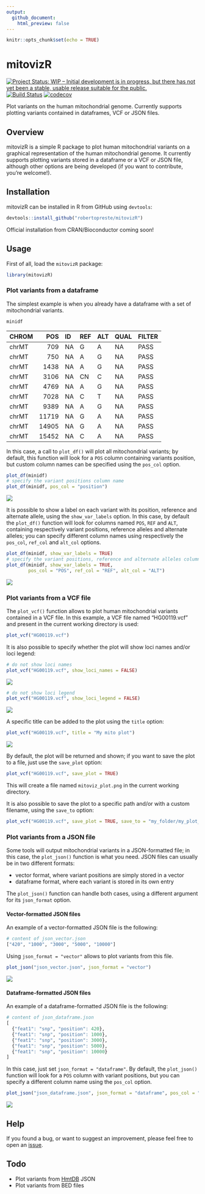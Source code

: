 ```yaml
---
output: 
  github_document: 
    html_preview: false
---
```


```r
knitr::opts_chunk$set(echo = TRUE)
```

# mitovizR  

[![Project Status: WIP – Initial development is in progress, but there has not yet been a stable, usable release suitable for the public.](https://www.repostatus.org/badges/latest/wip.svg)](https://www.repostatus.org/#wip) [![Build Status](https://travis-ci.com/robertopreste/mitovizR.svg?branch=master)](https://travis-ci.com/robertopreste/mitovizR) [![codecov](https://codecov.io/gh/robertopreste/mitovizR/branch/master/graph/badge.svg)](https://codecov.io/gh/robertopreste/mitovizR)

Plot variants on the human mitochondrial genome. Currently supports plotting variants contained in dataframes, VCF or JSON files.  

## Overview  

mitovizR is a simple R package to plot human mitochondrial variants on a graphical representation of the human mitochondrial genome. It currently supports plotting variants stored in a dataframe or a VCF or JSON file, although other options are being developed (if you want to contribute, you're welcome!).  

## Installation  

mitovizR can be installed in R from GitHub using `devtools`:  

```r
devtools::install_github("robertopreste/mitovizR")
```

Official installation from CRAN/Bioconductor coming soon!  

## Usage  

First of all, load the `mitovizR` package:  

```r
library(mitovizR)
```

### Plot variants from a dataframe  

The simplest example is when you already have a dataframe with a set of mitochondrial variants.  

```r
minidf 
```

|CHROM |   POS|ID |REF |ALT |QUAL |FILTER |
|:-----|-----:|:--|:---|:---|:----|:------|
|chrMT |   709|NA |G   |A   |NA   |PASS   |
|chrMT |   750|NA |A   |G   |NA   |PASS   |
|chrMT |  1438|NA |A   |G   |NA   |PASS   |
|chrMT |  3106|NA |CN  |C   |NA   |PASS   |
|chrMT |  4769|NA |A   |G   |NA   |PASS   |
|chrMT |  7028|NA |C   |T   |NA   |PASS   |
|chrMT |  9389|NA |A   |G   |NA   |PASS   |
|chrMT | 11719|NA |G   |A   |NA   |PASS   |
|chrMT | 14905|NA |G   |A   |NA   |PASS   |
|chrMT | 15452|NA |C   |A   |NA   |PASS   |

In this case, a call to `plot_df()` will plot all mitochondrial variants; by default, this function will look for a `POS` column containing variants position, but custom column names can be specified using the `pos_col` option.  

```r
plot_df(minidf)
# specify the variant positions column name
plot_df(minidf, pos_col = "position")
```

![](man/figures/mitoviz_plot_df.png)

It is possible to show a label on each variant with its position, reference and alternate allele, using the `show_var_labels` option. In this case, by default the `plot_df()` function will look for columns named `POS`, `REF` and `ALT`, containing respectively variant positions, reference alleles and alternate alleles; you can specify different column names using respectively the `pos_col`, `ref_col` and `alt_col` options.  

```r
plot_df(minidf, show_var_labels = TRUE)
# specify the variant positions, reference and alternate alleles column names
plot_df(minidf, show_var_labels = TRUE, 
        pos_col = "POS", ref_col = "REF", alt_col = "ALT")
```

![](man/figures/mitoviz_plot_df_labels.png)

### Plot variants from a VCF file  

The `plot_vcf()` function allows to plot human mitochondrial variants contained in a VCF file. In this example, a VCF file named "HG00119.vcf" and present in the current working directory is used:  

```r
plot_vcf("HG00119.vcf")
```

It is also possible to specify whether the plot will show loci names and/or loci legend:  

```r
# do not show loci names
plot_vcf("HG00119.vcf", show_loci_names = FALSE)
```

![](man/figures/mitoviz_plot_no_loci_names.png)

```r
# do not show loci legend 
plot_vcf("HG00119.vcf", show_loci_legend = FALSE)
```

![](man/figures/mitoviz_plot_no_loci_legend.png)

A specific title can be added to the plot using the `title` option:  

```r
plot_vcf("HG00119.vcf", title = "My mito plot")
```

![](man/figures/mitoviz_plot_title.png)


By default, the plot will be returned and shown; if you want to save the plot to a file, just use the `save_plot` option:  

```r
plot_vcf("HG00119.vcf", save_plot = TRUE)
```

This will create a file named `mitoviz_plot.png` in the current working directory.  

It is also possible to save the plot to a specific path and/or with a custom filename, using the `save_to` option:  

```r
plot_vcf("HG00119.vcf", save_plot = TRUE, save_to = "my_folder/my_plot_name.png")
```

### Plot variants from a JSON file  

Some tools will output mitochondrial variants in a JSON-formatted file; in this case, the `plot_json()` function is what you need. JSON files can usually be in two different formats:  

- vector format, where variant positions are simply stored in a vector  
- dataframe format, where each variant is stored in its own entry  

The `plot_json()` function can handle both cases, using a different argument for its `json_format` option.  

#### Vector-formatted JSON files  

An example of a vector-formatted JSON file is the following:  

```r
# content of json_vector.json
["420", "1000", "3000", "5000", "10000"]
```

Using `json_format = "vector"` allows to plot variants from this file.  

```r
plot_json("json_vector.json", json_format = "vector")
```

![](man/figures/mitoviz_plot_json_vector.png)

#### Dataframe-formatted JSON files  

An example of a dataframe-formatted JSON file is the following:  

```r
# content of json_dataframe.json
[
  {"feat1": "snp", "position": 420},
  {"feat1": "snp", "position": 1000},
  {"feat1": "snp", "position": 3000},
  {"feat1": "snp", "position": 5000},
  {"feat1": "snp", "position": 10000}
]
```

In this case, just set `json_format = "dataframe"`. By default, the `plot_json()` function will look for a `POS` column with variant positions, but you can specify a different column name using the `pos_col` option.  

```r
plot_json("json_dataframe.json", json_format = "dataframe", pos_col = "position")
```

![](man/figures/mitoviz_plot_json_dataframe.png)


## Help  

If you found a bug, or want to suggest an improvement, please feel free to open an [issue](https://github.com/robertopreste/mitovizR/issues).  

## Todo  

* Plot variants from [HmtDB](https://www.hmtdb.uniba.it) JSON  
* Plot variants from BED files  

